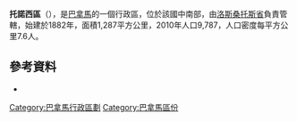 '''托諾西區'''（{{lang-es|Distrito de Tonosí}}），是[[巴拿馬|巴拿馬]]的一個行政區，位於該國中南部，由[[洛斯桑托斯省|洛斯桑托斯省]]負責管轄，始建於1882年，面積1,287平方公里，2010年人口9,787，人口密度每平方公里7.6人。

{{Coord|7|24|0|N|80|26|24|W|region:PA-7_type:adm2nd|display=title}}

==參考資料==
*{{cite web|url=http://www.statoids.com/ypa.html|title=Districts of Panama|publisher=Statoids|accessdate=April 12, 2009|archive-date=2011-09-29|archive-url=https://web.archive.org/web/20110929221316/http://www.statoids.com/ypa.html|dead-url=no}}

{{巴拿馬區份}}

{{Los Santos Province}}

[[Category:巴拿馬行政區劃|Category:巴拿馬行政區劃]]
[[Category:巴拿馬區份|Category:巴拿馬區份]]


{{Panama-geo-stub}}